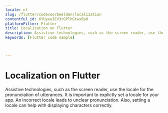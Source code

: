 ```yaml
---
locale: nl
slug: /flutter/codevoorbeelden/localization
contentful_id: 6YUyewIEV3rGPlhGtwxRp0
platformFilter: Flutter
title: Localization on Flutter
description: Assistive technologies, such as the screen reader, use the locale for the pronunciation of utterances.
keywords: [Flutter code sample]


	
---
```


# Localization on Flutter

Assistive technologies, such as the screen reader, use the locale for the pronunciation of utterances. It is important to explictly set a locale for your app. An incorrect locale leads to unclear pronunciation. Also, setting a locale can help with displaying characters correctly.

<CodeSample id="text-localization" locale="nl" platform="flutter"/>